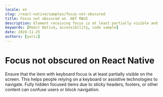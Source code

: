 ```yaml
---
locale: en
slug: /react-native/samples/focus-not-obscured
title: Focus not obscured on .NET MAUI
description: Element receiving focus is at least partially visible and not obscured by other content.
keywords: [React Native, accessibility, code sample]
date: 2024-11-25
authors: [yurii]
---
```


# Focus not obscured on React Native

Ensure that the item with keyboard focus is at least partially visible on the screen. This helps people relying on a keyboard or assistive technologies to navigate. Fully hidden focused items due to sticky headers, footers, or other content can confuse users or block navigation.

<CodeSample id="focus-not-obscured" platform="react-native" locale="en"/>

